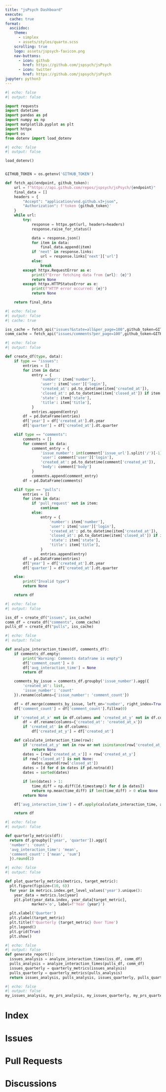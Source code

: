 ```yaml
---
title: "jsPsych Dashboard"
execute: 
  cache: true
format: 
  asciidoc: 
    theme:
      - simplex
      - assets/styles/quarto.scss
    scrolling: true
    logo: assets/jspsych-favicon.png
    nav-buttons:
      - icon: github
        href: https://github.com/jspsych/jsPsych
      - icon: twitter
        href: https://github.com/jspsych/jsPsych
jupyter: python3
---
```

```python
#| echo: false
#| output: false

import requests
import datetime
import pandas as pd
import numpy as np
import matplotlib.pyplot as plt
import httpx
import os
from dotenv import load_dotenv

```

```python
#| echo: false
#| output: false

load_dotenv()


GITHUB_TOKEN = os.getenv('GITHUB_TOKEN')

def fetch_api(endpoint, github_token):
    url = f"https://api.github.com/repos/jspsych/jsPsych/{endpoint}"
    final_data = []
    headers = {
        "Accept": "application/vnd.github.v3+json",
        "Authorization": f'token {github_token}'
    }
    while url:
        try:
            response = httpx.get(url, headers=headers)
            response.raise_for_status()

            data = response.json()
            for item in data:
                final_data.append(item)
            if 'next' in response.links:
                url = response.links['next']['url']
            else:
                break
        except httpx.RequestError as e:
            print(f"Error fetching data from {url}: {e}")
            return None
        except httpx.HTTPStatusError as e:
            print(f"HTTP error occurred: {e}")
            return None

    return final_data
```

```python
#| echo: false
#| output: false
#| cache: true

iss_cache = fetch_api("issues?&state=all&per_page=100",github_token=GITHUB_TOKEN)
comm_cache = fetch_api("issues/comments?per_page=100",github_token=GITHUB_TOKEN)
```

```python
#| echo: false
#| output: false

def create_df(type, data):
    if type == "issues":
        entries = []
        for item in data:
            entry = {
                'number': item['number'],
                'user': item['user']['login'],
                'created_at': pd.to_datetime(item['created_at']),
                'closed_at': pd.to_datetime(item['closed_at']) if item['closed_at'] else None,
                'state': item['state'],
                'title': item['title'],
            }
            entries.append(entry)
        df = pd.DataFrame(entries)
        df['year'] = df['created_at'].dt.year
        df['quarter'] = df['created_at'].dt.quarter

    elif type == "comments":
        comments = []
        for comment in data:
            comment_entry = {
                'issue_number': int(comment['issue_url'].split('/')[-1]),
                'user': comment['user']['login'],
                'created_at': pd.to_datetime(comment['created_at']),
                'body': comment['body']
            }
            comments.append(comment_entry)
        df = pd.DataFrame(comments)

    elif type == "pulls":
        entries = []
        for item in data:
            if 'pull_request' not in item:
                continue
            else:
                entry = {
                    'number': item['number'],
                    'user': item['user']['login'],
                    'created_at': pd.to_datetime(item['created_at']),
                    'closed_at': pd.to_datetime(item['closed_at']) if item['closed_at'] else None,
                    'state': item['state'],
                    'title': item['title'],
                }
                entries.append(entry)
        df = pd.DataFrame(entries)
        df['year'] = df['created_at'].dt.year
        df['quarter'] = df['created_at'].dt.quarter

    else:
        print("Invalid type")
        return None

    return df
```

```python
#| echo: false
#| output: false

iss_df = create_df("issues", iss_cache)
comm_df = create_df("comments", comm_cache)
pulls_df = create_df("pulls", iss_cache)

```

```python
#| echo: false
#| output: false

def analyze_interaction_times(df, comments_df):
    if comments_df.empty:
        print("Warning: Comments dataframe is empty")
        df['comment_count'] = 0
        df['avg_interaction_time'] = None
        return df

    comments_by_issue = comments_df.groupby('issue_number').agg({
        'created_at': list,
        'issue_number': 'count'
    }).rename(columns={'issue_number': 'comment_count'})

    df = df.merge(comments_by_issue, left_on='number', right_index=True, how='left')
    df['comment_count'] = df['comment_count'].fillna(0)

    if 'created_at_x' not in df.columns and 'created_at_y' not in df.columns:
        df = df.rename(columns={'created_at': 'created_at_x'})
        if 'created_at' in df.columns:
            df['created_at_y'] = df['created_at']

    def calculate_interaction_time(row):
        if 'created_at_y' not in row or not isinstance(row['created_at_y'], list) or len(row['created_at_y']) == 0:
            return None
        dates = [row['created_at_x']] + row['created_at_y']
        if row['closed_at'] is not None:
            dates.append(row['closed_at'])
        dates = [d for d in dates if pd.notna(d)]
        dates = sorted(dates)

        if len(dates) > 1:
            time_diff = np.diff([d.timestamp() for d in dates])
            return np.mean(time_diff) if len(time_diff) > 0 else None
        return None

    df['avg_interaction_time'] = df.apply(calculate_interaction_time, axis=1)

    return df
```

```python
#| echo: false
#| output: false

def quarterly_metrics(df):
  return df.groupby(['year', 'quarter']).agg({
  'number': 'count',
  'avg_interaction_time': 'mean',
  'comment_count': ['mean', 'sum']
  }).round(2)
```


```python
#| echo: false
#| output: false

def plot_quarterly_metrics(metrics, target_metric):
  plt.figure(figsize=(10, 6))
  for year in metrics.index.get_level_values('year').unique():
    year_data = metrics.loc[year]
    plt.plot(year_data.index, year_data[target_metric],
            marker='o', label=f'Year {year}')

  plt.xlabel('Quarter')
  plt.ylabel(target_metric)
  plt.title(f'Quarterly {target_metric} Over Time')
  plt.legend()
  plt.grid(True)
  plt.show()

```

```python
#| echo: false
#| output: false
def generate_report():
  issues_analysis = analyze_interaction_times(iss_df, comm_df)
  pulls_analysis = analyze_interaction_times(pulls_df, comm_df)
  issues_quarterly = quarterly_metrics(issues_analysis)
  pulls_quarterly = quarterly_metrics(pulls_analysis)
  return issues_analysis, pulls_analysis, issues_quarterly, pulls_quarterly
```

```python
#| echo: false
#| output: false
my_issues_analysis, my_prs_analysis, my_issues_quarterly, my_prs_quarterly = generate_report()
```

# Index

# Issues

# Pull Requests

# Discussions

